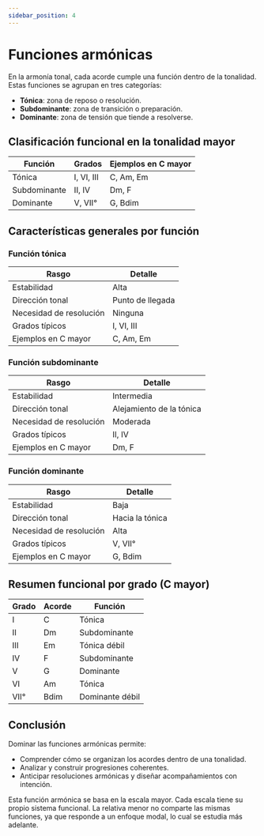```yaml
---
sidebar_position: 4
---
```


# Funciones armónicas

En la armonía tonal, cada acorde cumple una función dentro de la tonalidad. Estas funciones se agrupan en tres categorías:

- **Tónica**: zona de reposo o resolución.
- **Subdominante**: zona de transición o preparación.
- **Dominante**: zona de tensión que tiende a resolverse.

## Clasificación funcional en la tonalidad mayor

| Función      | Grados     | Ejemplos en C mayor |
| ------------ | ---------- | ------------------- |
| Tónica       | I, VI, III | C, Am, Em           |
| Subdominante | II, IV     | Dm, F               |
| Dominante    | V, VII°    | G, Bdim             |

## Características generales por función

### Función tónica

| Rasgo                   | Detalle          |
| ----------------------- | ---------------- |
| Estabilidad             | Alta             |
| Dirección tonal         | Punto de llegada |
| Necesidad de resolución | Ninguna          |
| Grados típicos          | I, VI, III       |
| Ejemplos en C mayor     | C, Am, Em        |

### Función subdominante

| Rasgo                   | Detalle                  |
| ----------------------- | ------------------------ |
| Estabilidad             | Intermedia               |
| Dirección tonal         | Alejamiento de la tónica |
| Necesidad de resolución | Moderada                 |
| Grados típicos          | II, IV                   |
| Ejemplos en C mayor     | Dm, F                    |

### Función dominante

| Rasgo                   | Detalle         |
| ----------------------- | --------------- |
| Estabilidad             | Baja            |
| Dirección tonal         | Hacia la tónica |
| Necesidad de resolución | Alta            |
| Grados típicos          | V, VII°         |
| Ejemplos en C mayor     | G, Bdim         |

## Resumen funcional por grado (C mayor)

| Grado | Acorde | Función         |
| ----- | ------ | --------------- |
| I     | C      | Tónica          |
| II    | Dm     | Subdominante    |
| III   | Em     | Tónica débil    |
| IV    | F      | Subdominante    |
| V     | G      | Dominante       |
| VI    | Am     | Tónica          |
| VII°  | Bdim   | Dominante débil |

## Conclusión

Dominar las funciones armónicas permite:

- Comprender cómo se organizan los acordes dentro de una tonalidad.
- Analizar y construir progresiones coherentes.
- Anticipar resoluciones armónicas y diseñar acompañamientos con intención.

Esta función armónica se basa en la escala mayor. Cada escala tiene su propio sistema funcional. La relativa menor no comparte las mismas funciones, ya que responde a un enfoque modal, lo cual se estudia más adelante.

<DonateButton />
<Comments />
